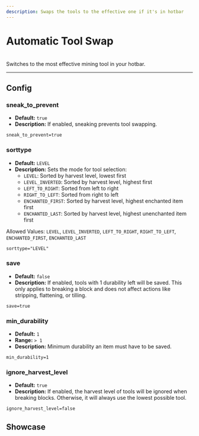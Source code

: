 ```yaml
---
description: Swaps the tools to the effective one if it's in hotbar
---
```


# Automatic Tool Swap


<ProjectHeader slug="automatic-tool-swap" mcVersion="1.17" />

<br />
Switches to the most effective mining tool in your hotbar.

---

## Config

### sneak_to_prevent
- **Default:** `true`
- **Description:** If enabled, sneaking prevents tool swapping.

```properties
sneak_to_prevent=true
```

### sorttype
- **Default:** `LEVEL`
- **Description:** Sets the mode for tool selection:
    - `LEVEL`: Sorted by harvest level, lowest first
    - `LEVEL_INVERTED`: Sorted by harvest level, highest first
    - `LEFT_TO_RIGHT`: Sorted from left to right
    - `RIGHT_TO_LEFT`: Sorted from right to left
    - `ENCHANTED_FIRST`: Sorted by harvest level, highest enchanted item first
    - `ENCHANTED_LAST`: Sorted by harvest level, highest unenchanted item first

Allowed Values: `LEVEL`, `LEVEL_INVERTED`, `LEFT_TO_RIGHT`, `RIGHT_TO_LEFT`, `ENCHANTED_FIRST`, `ENCHANTED_LAST`

```properties
sorttype="LEVEL"
```

### save
- **Default:** `false`
- **Description:** If enabled, tools with 1 durability left will be saved. This only applies to breaking a block and
  does not affect actions like stripping, flattening, or tilling.

```properties
save=true
```

### min_durability
- **Default:** `1`
- **Range:** `> 1`
- **Description:** Minimum durability an item must have to be saved.

```properties
min_durability=1
```

### ignore_harvest_level
- **Default:** `true`
- **Description:** If enabled, the harvest level of tools will be ignored when breaking blocks. Otherwise, it will
  always use the lowest possible tool.

```properties
ignore_harvest_level=false
```

## Showcase

<ResponsiveIframe videoId="NYH2w773S84" />
